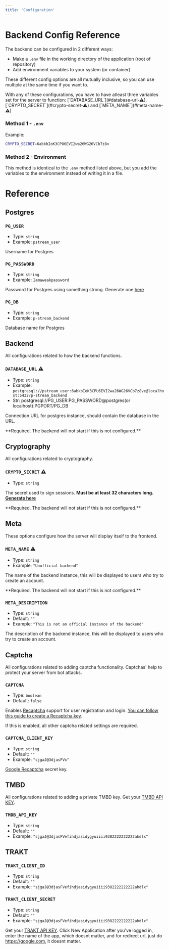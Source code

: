 ```yaml
---
title: 'Configuration'
---
```


# Backend Config Reference

The backend can be configured in 2 different ways:

- Make a `.env` file in the working directory of the application (root of repository)
- Add environment variables to your system (or container)

These different config options are all mutually inclusive, so you can use multiple at the same time if you want to.

<Warning>
  With any of these configurations, you have to have atleast three variables set
  for the server to function: [`DATABASE_URL`](#database-url-⚠),
  [`CRYPTO_SECRET`](#crypto-secret-⚠) and
  [`META_NAME`](#meta-name-⚠)
</Warning>

### Method 1 - `.env`
Example:
```sh
CRYPTO_SECRET=6abkbIoK3CPU6EVI2wa26WG26VCb7z8v
```

### Method 2 - Environment

This method is identical to the `.env` method listed above, but you add the variables to the environment instead of writing it in a file.

# Reference
## Postgres

### `PG_USER`
- Type: `string`
- Example: `pstream_user`

Username for Postgres

### `PG_PASSWORD`
- Type: `string`
- Example: `Iamaweakpassword`

Password for Postgres using something strong. Generate one [here](https://www.random.org/strings/)

### `PG_DB`
- Type: `string`
- Example: `p-stream_backend`

Database name for Postgres

## Backend

All configurations related to how the backend functions.

### `DATABASE_URL` ⚠

- Type: `string`
- Example: `postgresql://pstream_user:6abkbIoK3CPU6EVI2wa26WG26VCb7z8ve@localhost:5432/p-stream_backend`
- Str: postgresql://PG_USER:PG_PASSWORD@postgres(or localhost):PGPORT/PG_DB

Connection URL for postgres instance, should contain the database in the URL.

<Caution>
  **Required. The backend will not start if this is not configured.**
</Caution>

## Cryptography

All configurations related to cryptography.

### `CRYPTO_SECRET` ⚠

- Type: `string`

The secret used to sign sessions. **Must be at least 32 characters long. [Generate here](https://www.random.org/strings/)**

<Caution>
  **Required. The backend will not start if this is not configured.**
</Caution>

## Meta

These options configure how the server will display itself to the frontend.

### `META_NAME` ⚠

- Type: `string`
- Example: `"Unofficial backend"`

The name of the backend instance, this will be displayed to users who try to create an account.

<Caution>
  **Required. The backend will not start if this is not configured.**
</Caution>

### `META_DESCRIPTION`

- Type: `string`
- Default: `""`
- Example: `"This is not an official instance of the backend"`

The description of the backend instance, this will be displayed to users who try to create an account.

## Captcha

All configurations related to adding captcha functionality. Captchas' help to protect your server from bot attacks.

### `CAPTCHA`

- Type: `boolean`
- Default: `false`

Enables [Recaptcha](https://www.google.com/recaptcha/about/) support for user registration and login. [You can follow this guide to create a Recaptcha key](https://cloud.google.com/recaptcha-enterprise/docs/create-key-website#create-key).

<Warning>
  If this is enabled, all other captcha related settings are required.
</Warning>

### `CAPTCHA_CLIENT_KEY`

- Type: `string`
- Default: `""`
- Example: `"sjgaJ@3djasFVx"`

[Google Recaptcha](https://www.google.com/recaptcha/about/) secret key.

## TMBD
All configurations related to adding a private TMBD key.
Get your [TMBD API KEY](https://www.themoviedb.org/settings/api).

### `TMDB_API_KEY`

- Type: `string`
- Default: `""`
- Example: `"sjgaJ@3djasFVefihdjasidygyuiiii9382222222222ahdlx"`

## TRAKT

### `TRAKT_CLIENT_ID`

- Type: `string`
- Default: `""`
- Example: `"sjgaJ@3djasFVefihdjasidygyuiiii9382222222222ahdlx"`

### `TRAKT_CLIENT_SECRET`

- Type: `string`
- Default: `""`
- Example: `"sjgaJ@3djasFVefihdjasidygyuiiii9382222222222ahdlx"`

Get your [TRAKT API KEY](https://trakt.tv/oauth/applications).
Click New Application after you've logged in, enter the name of the app, which doesnt matter, and for redirect url, just do https://google.com, it doesnt matter.

